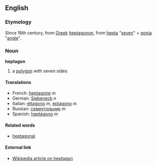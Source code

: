 ==English==
===Etymology===
Since 16th century, from [[Greek]] [[heptagonon]], from [[hepta]] "[[seven]]"  + [[gonia]] "[[angle]]".
===Noun===
'''heptagon'''

#a [[polygon]] with seven sides 

====Translations====
*French: [[heptagone]] ''m''
*German: [[Siebeneck]] ''n''
*Italian: [[ettagono]] ''m'', [[eptagono]] ''m''
*Russian: [[семиугольник]] ''m''
*Spanish: [[heptágono]] ''m''

====Related words====
*[[heptagonal]]

====External link====
*[[en:heptagon|Wikipedia article on heptagon]]